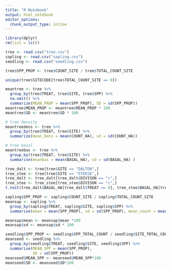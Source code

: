 ```yaml
---
title: "R Notebook"
output: html_notebook
editor_options: 
  chunk_output_type: inline
---
```


```r
library(dplyr)
rm(list = ls())
```


```r
tree <- read.csv("tree.csv")
sapling <- read.csv("sapling.csv")
seedling <- read.csv("seedling.csv")
```


```r
tree$SPP_PROP <- tree$COUNT_SITE / tree$TOTAL_COUNT_SITE

unique(tree$SITECODE[tree$TOTAL_COUNT_SITE == 0])

meantree <- tree %>%
  group_by(tree$TREAT, tree$SITE, tree$SPP) %>%
  na.omit() %>%
  summarize(MEAN_PROP = mean(SPP_PROP), SD = sd(SPP_PROP)) 
meantree$MEAN_PROP <- meantree$MEAN_PROP * 100
meantree$SD <- meantree$SD * 100

# tree density
meantreedens <- tree %>%
  group_by(tree$TREAT, tree$SITE) %>%
  summarize(mean_Dens = mean(COUNT_HA), sd = sd(COUNT_HA))

# tree basal
meantreebas <- tree %>%
  group_by(tree$TREAT, tree$SITE) %>%
  summarise(meanbas = mean(BASAL_HA), sd = sd(BASAL_HA) )

tree_dalt <- tree[tree$SITE == "DALTON",]
tree_stee <- tree[tree$SITE == "STEESE",]
tree_dalt <- tree_dalt[tree_dalt$DIVISON == "c",]
tree_stee <- tree_stee[tree_stee$DIVISON == "c",]
t.test(tree_dalt$BASAL_HA[tree_dalt$TREAT == 0], tree_stee$BASAL_HA[tree_stee$TREAT == 0])
```


```r
sapling$SPP_PROP <- sapling$COUNT_SITE / sapling$TOTAL_COUNT_SITE
meansap <- sapling %>%
  group_by(sapling$TREAT, sapling$SITE, sapling$SPP) %>%
  summarise(mean = mean(SPP_PROP), sd = sd(SPP_PROP), mean_count = mean(COUNT_SITE))

meansap$mean <- meansap$mean *100
meansap$sd <- meansap$sd * 100
```

```r
seedling$SPP_PROP <- seedling$SPP_TOTAL_COUNT / seedling$SITE_TOTAL_COUNT
meanseed <- seedling %>%
  group_by(seedling$TREAT, seedling$SITE, seedling$SPP) %>%
  summarise(MEAN_SPP = mean(SPP_PROP),
            SD = sd(SPP_PROP))
meanseed$MEAN_SPP <- meanseed$MEAN_SPP*100
meanseed$SD <- meanseed$SD*100
```

